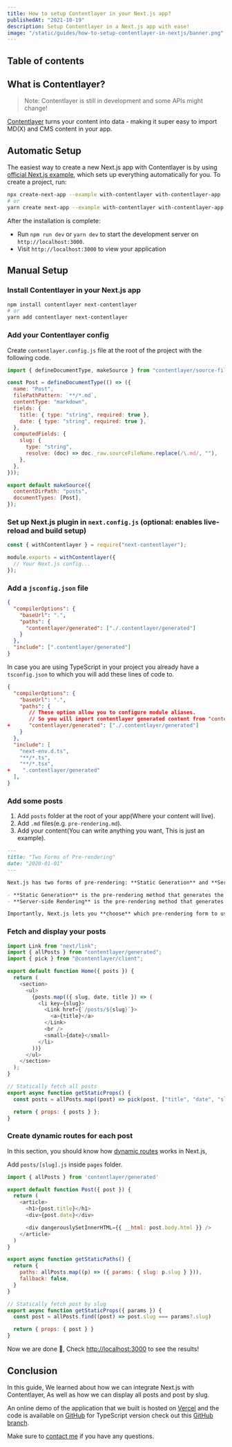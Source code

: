 ```yaml
---
title: How to setup Contentlayer in your Next.js app?
publishedAt: "2021-10-19"
description: Setup Contentlayer in a Next.js app with ease!
image: "/static/guides/how-to-setup-contentlayer-in-nextjs/banner.png"
---
```


## Table of contents

## What is Contentlayer?

> Note: Contentlayer is still in development and some APIs might change!

[Contentlayer](https://www.contentlayer.dev) turns your content into data - making it super easy to import MD(X) and CMS content in your app.

## Automatic Setup

The easiest way to create a new Next.js app with Contentlayer is by using [official Next.js example](https://github.com/vercel/next.js/tree/canary/examples/with-contentlayer),
which sets up everything automatically for you. To create a project, run:

```bash
npx create-next-app --example with-contentlayer with-contentlayer-app
# or
yarn create next-app --example with-contentlayer with-contentlayer-app
```

After the installation is complete:

- Run `npm run dev` or `yarn dev` to start the development server on `http://localhost:3000`.
- Visit `http://localhost:3000` to view your application

## Manual Setup

### Install Contentlayer in your Next.js app

```bash
npm install contentlayer next-contentlayer
# or
yarn add contentlayer next-contentlayer
```

### Add your Contentlayer config

Create `contentlayer.config.js` file at the root of the project with the following code.

```js:contentlayer.config.js
import { defineDocumentType, makeSource } from "contentlayer/source-files";

const Post = defineDocumentType(() => ({
  name: "Post",
  filePathPattern: `**/*.md`,
  contentType: "markdown",
  fields: {
    title: { type: "string", required: true },
    date: { type: "string", required: true },
  },
  computedFields: {
    slug: {
      type: "string",
      resolve: (doc) => doc._raw.sourceFileName.replace(/\.md/, ""),
    },
  },
}));

export default makeSource({
  contentDirPath: "posts",
  documentTypes: [Post],
});
```

### Set up Next.js plugin in `next.config.js` (optional: enables live-reload and build setup)

```js:next.config.js
const { withContentlayer } = require("next-contentlayer");

module.exports = withContentlayer({
  // Your Next.js config...
});
```

### Add a `jsconfig.json` file

```json:jsconfig.json
{
  "compilerOptions": {
    "baseUrl": ".",
    "paths": {
      "contentlayer/generated": ["./.contentlayer/generated"]
    }
  },
  "include": [".contentlayer/generated"]
}
```

In case you are using TypeScript in your project you already have a `tsconfig.json`
to which you will add these lines of code to.

```diff:tsconfig.json
{
  "compilerOptions": {
    "baseUrl": ".",
    "paths": {
       // These option allow you to configure module aliases.
       // So you will import contentlayer generated content from "contentlayer/generated" instead of "./.contentlayer/generated"
+      "contentlayer/generated": ["./.contentlayer/generated"]
    }
  },
  "include": [
    "next-env.d.ts",
    "**/*.ts",
    "**/*.tsx",
+    ".contentlayer/generated"
  ],
}
```

### Add some posts

1. Add `posts` folder at the root of your app(Where your content will live).
2. Add `.md` files(e.g. `pre-rendering.md`).
3. Add your content(You can write anything you want, This is just an example).

```md:posts/pre-rendering.md
---
title: "Two Forms of Pre-rendering"
date: "2020-01-01"
---

Next.js has two forms of pre-rendering: **Static Generation** and **Server-side Rendering**. The difference is in **when** it generates the HTML for a page.

- **Static Generation** is the pre-rendering method that generates the HTML at **build time**. The pre-rendered HTML is then _reused_ on each request.
- **Server-side Rendering** is the pre-rendering method that generates the HTML on **each request**.

Importantly, Next.js lets you **choose** which pre-rendering form to use for each page. You can create a "hybrid" Next.js app by using Static Generation for most pages and using Server-side Rendering for others.
```

### Fetch and display your posts

```jsx:pages/index.js
import Link from "next/link";
import { allPosts } from "contentlayer/generated";
import { pick } from "@contentlayer/client";

export default function Home({ posts }) {
  return (
    <section>
      <ul>
        {posts.map(({ slug, date, title }) => (
          <li key={slug}>
            <Link href={`/posts/${slug}`}>
              <a>{title}</a>
            </Link>
            <br />
            <small>{date}</small>
          </li>
        ))}
      </ul>
    </section>
  );
}

// Statically fetch all posts
export async function getStaticProps() {
  const posts = allPosts.map((post) => pick(post, ["title", "date", "slug"]));

  return { props: { posts } };
}
```

### Create dynamic routes for each post

In this section, you should know how [dynamic routes](https://nextjs.org/docs/routing/dynamic-routes) works in Next.js,

Add `posts/[slug].js` inside `pages` folder.

```jsx:pages/posts/[slug].js
import { allPosts } from 'contentlayer/generated'

export default function Post({ post }) {
  return (
    <article>
      <h1>{post.title}</h1>
      <div>{post.date}</div>

      <div dangerouslySetInnerHTML={{ __html: post.body.html }} />
    </article>
  )
}

export async function getStaticPaths() {
  return {
    paths: allPosts.map((p) => ({ params: { slug: p.slug } })),
    fallback: false,
  }
}

// Statically fetch post by slug
export async function getStaticProps({ params }) {
  const post = allPosts.find((post) => post.slug === params?.slug)

  return { props: { post } }
}
```

Now we are done 🎉, Check [http://localhost:3000](http://localhost:3000) to see the results!

## Conclusion

In this guide, We learned about how we can integrate Next.js with Contentlayer,
As well as how we can display all posts and post by slug.

An online demo of the application that we built is hosted on [Vercel](https://nextjs-contentlayer-guide.vercel.app)
and the code is available on [GitHub](https://github.com/imadatyatalah/nextjs-contentlayer-guide)
for TypeScript version check out this [GitHub branch](https://github.com/imadatyatalah/nextjs-contentlayer-guide/tree/typescript).

Make sure to [contact me](https://twitter.com/ImadAtyat) if you have any questions.
